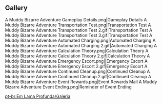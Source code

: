 {{Event Tabs}}
==Gallery==
<gallery>
A Muddy Bizarre Adventure Gameplay Details.png|Gameplay Details
A Muddy Bizarre Adventure Transportation Test.png|Transportation Test
A Muddy Bizarre Adventure Transportation Test 2.gif|Transportation Test
A Muddy Bizarre Adventure Transportation Test 3.gif|Transportation Test
A Muddy Bizarre Adventure Automated Charging.png|Automated Charging
A Muddy Bizarre Adventure Automated Charging 2.gif|Automated Charging
A Muddy Bizarre Adventure Calculation Theory.png|Calculation Theory
A Muddy Bizarre Adventure Calculation Theory 2.gif|Calculation Theory
A Muddy Bizarre Adventure Emergency Escort.png||Emergency Escort
A Muddy Bizarre Adventure Emergency Escort 2.gif|Emergency Escort
A Muddy Bizarre Adventure Continued Cleanup.png|Continued Cleanup
A Muddy Bizarre Adventure Continued Cleanup 2.gif|Continued Cleanup
A Muddy Bizarre Adventure Event Rewards.png|Event Rewards
Mail A Muddy Bizarre Adventure Event Ending.png|Reminder of Event Ending
</gallery>

[[pt-br:Em Lama Profunda/Galeria]]